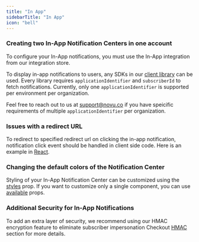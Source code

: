 ```yaml
---
title: "In App"
sidebarTitle: "In App"
icon: "bell"
---
```



### Creating two In-App Notification Centers in one account
To configure your In-App notifications, you must use the In-App integration from our integration store.

To display in-app notifications to users, any SDKs in our [client library](/notification-center/introduction) can be used. Every library requires `applicationIdentifier` and `subscriberId` to fetch notifications. Currently, only one `applicationIdentifier` is supported per environment per organization. 

Feel free to reach out to us at support@novu.co if you have speicific requirements of multiple `applicationIdentifier` per organization.

### Issues with a redirect URL
To redirect to specified redirect url on clicking the in-app notification, notification click event should be handled in client side code. Here is an example in [React](/notification-center/client/react/get-started#onnotificationclick).

### Changing the default colors of the Notification Center
Styling of your In-App Notification Center can be customized using the [styles](/notification-center/client/react/customization#customization-using-styles-prop) prop. If you want to customize only a single component, you can use [available](/notification-center/client/react/customization#popovernotificationcenter-customization) props.

### Additional Security for In-App Notifications
To add an extra layer of security, we recommend using our HMAC encryption feature to eliminate subscriber impersonation Checkout [HMAC](/notification-center/client/react/get-started#hmac-encryption) section for more details.

<ContactSupportSnippet />